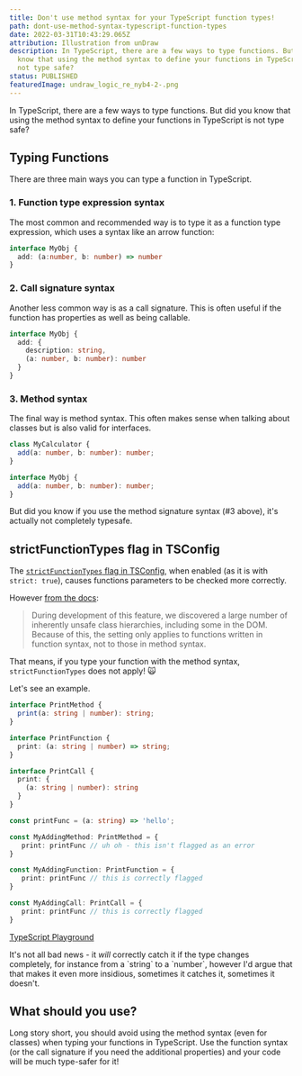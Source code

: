```yaml
---
title: Don't use method syntax for your TypeScript function types!
path: dont-use-method-syntax-typescript-function-types
date: 2022-03-31T10:43:29.065Z
attribution: Illustration from unDraw
description: In TypeScript, there are a few ways to type functions. But did you
  know that using the method syntax to define your functions in TypeScript is
  not type safe?
status: PUBLISHED
featuredImage: undraw_logic_re_nyb4-2-.png
---
```

In TypeScript, there are a few ways to type functions. But did you know that using the method syntax to define your functions in TypeScript is not type safe?

## Typing Functions

There are three main ways you can type a function in TypeScript.

### 1. Function type expression syntax

The most common and recommended way is to type it as a function type expression, which uses a syntax like an arrow function:

```ts
interface MyObj {
  add: (a:number, b: number) => number
}
```

### 2. Call signature syntax

Another less common way is as a call signature. This is often useful if the function has properties as well as being callable.

```ts
interface MyObj {
  add: {
    description: string,
    (a: number, b: number): number
  }
}
```

### 3. Method syntax

The final way is method syntax. This often makes sense when talking about classes but is also valid for interfaces.

```ts
class MyCalculator {
  add(a: number, b: number): number;
}

interface MyObj {
  add(a: number, b: number): number;
}
```

But did you know if you use the method signature syntax (#3 above), it's actually not completely typesafe. 

## strictFunctionTypes flag in TSConfig

The [`strictFunctionTypes` flag in TSConfig](https://www.typescriptlang.org/tsconfig#strictFunctionTypes), when enabled (as it is with `strict: true`), causes functions parameters to be checked more correctly.

However [from the docs](https://www.typescriptlang.org/tsconfig#strictFunctionTypes): 

> During development of this feature, we discovered a large number of inherently unsafe class hierarchies, including some in the DOM. Because of this, the setting only applies to functions written in function syntax, not to those in method syntax.

That means, if you type your function with the method syntax, `strictFunctionTypes` does not apply! 🙀

Let's see an example.

```ts
interface PrintMethod {
  print(a: string | number): string;
}

interface PrintFunction {
  print: (a: string | number) => string;
}

interface PrintCall {
  print: {
    (a: string | number): string
  }
}

const printFunc = (a: string) => 'hello';

const MyAddingMethod: PrintMethod = {
   print: printFunc // uh oh - this isn't flagged as an error
}

const MyAddingFunction: PrintFunction = {
   print: printFunc // this is correctly flagged
}

const MyAddingCall: PrintCall = {
   print: printFunc // this is correctly flagged
}
```

[TypeScript Playground](https://www.typescriptlang.org/play?#code/JYOwLgpgTgZghgYwgAgApVGAshMALAewBNkBvAWAChlkAHDcACjgC5kBnMBgc2QB9kIAK4BbAEbQAlG048A3FQC+VKpmjwkaBmACCUKAQDuZKjXqY2zGV1C8Bw8VOQBeAHwcbIbgsrLKq8HVEFHRMAGE4ABtIk2o6bTYKOJorDx5+QVEJKGk021NkPz8qBAIQTnjMADEhEAQXZFTZW0kXdwByPAhognafErKKrABPHSIiWxx8YjZQ8CnCEmdYmkrwNnNwGrrkAHpd5CE8ZAJjgFpkfGB2ZGuQdrBkGEi4bm4IEjgbuBBkaAMoEoVJRSuVHiMxhMvHoDIZZtoYUYGklVpswBttNt6vtLnhrrcbqV9BAEGBIsMni83h8gf4QYNwaNxrYItF4eEojFliizAk1mAsXsDlcbviiVASWSKc9Xu8iEogA)

It's not all bad news - it *will* correctly catch it if the type changes completely, for instance from a \`string\` to a \`number\`, however I'd argue that that makes it even more insidious, sometimes it catches it, sometimes it doesn't.

## What should you use?

Long story short, you should avoid using the method syntax (even for classes) when typing your functions in TypeScript. Use the function syntax (or the call signature if you need the additional properties) and your code will be much type-safer for it!